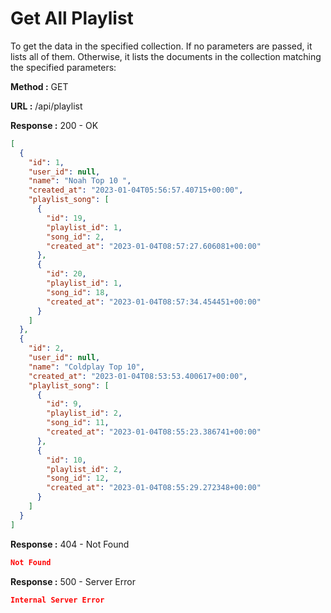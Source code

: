 
# Get All Playlist

To get the data in the specified collection. If no parameters are passed, it lists all of them.
Otherwise, it lists the documents in the collection matching the specified parameters:

**Method :** <Badge variant="success">GET</Badge>

**URL :** <Badge variant="dark">/api/playlist</Badge>

**Response :** <BadgeOutline variant="success">200 - OK</BadgeOutline>

```json
[
  {
    "id": 1,
    "user_id": null,
    "name": "Noah Top 10 ",
    "created_at": "2023-01-04T05:56:57.40715+00:00",
    "playlist_song": [
      {
        "id": 19,
        "playlist_id": 1,
        "song_id": 2,
        "created_at": "2023-01-04T08:57:27.606081+00:00"
      },
      {
        "id": 20,
        "playlist_id": 1,
        "song_id": 18,
        "created_at": "2023-01-04T08:57:34.454451+00:00"
      }
    ]
  },
  {
    "id": 2,
    "user_id": null,
    "name": "Coldplay Top 10",
    "created_at": "2023-01-04T08:53:53.400617+00:00",
    "playlist_song": [
      {
        "id": 9,
        "playlist_id": 2,
        "song_id": 11,
        "created_at": "2023-01-04T08:55:23.386741+00:00"
      },
      {
        "id": 10,
        "playlist_id": 2,
        "song_id": 12,
        "created_at": "2023-01-04T08:55:29.272348+00:00"
      }
    ]
  }
]
```

**Response :** <BadgeOutline variant="warning">404 - Not Found</BadgeOutline>

```json
Not Found
```

**Response :** <BadgeOutline variant="danger">500 - Server Error</BadgeOutline>

```json
Internal Server Error
```
